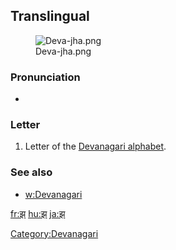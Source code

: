 ==Translingual==
[[File:Deva-jha.png|thumb]]

===Pronunciation===
* {{IPA|/dʒʱə/|lang=mul}}

===Letter===
{{mul-deva|jha}}

# Letter of the [[Devanagari alphabet]].

===See also===

* [[w:Devanagari]]

[[Category:Devanagari]]

[[fr:झ]]
[[hu:झ]]
[[ja:झ]]